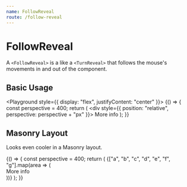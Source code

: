 ```yaml
---
name: FollowReveal
route: /follow-reveal
---
```


# FollowReveal

A `<FollowReveal>` is a like a `<TurnReveal>` that follows the mouse's movements in and out of the component.


<Props of={FollowReveal} />

## Basic Usage

<Playground style={{ display: "flex", justifyContent: "center" }}>
  {() => {
    const perspective = 400;
    return (
      <div style={{ position: "relative", perspective: perspective + "px" }}>
        <FollowReveal perspective={perspective}>
          <Front>More info</Front>
        </FollowReveal>
        <PlaceHolderImage />
      </div>
    );
  }}
</Playground>

## Masonry Layout

Looks even cooler in a Masonry layout.

<Playground>
  {() => {
    const perspective = 400;
    return (
      <Masonry>
        {["a", "b", "c", "d", "e", "f", "g"].map(area => (
          <div
            key={area}
            style={{
              gridArea: area,
              position: "relative",
              perspective: perspective + "px"
            }}
          >
            <FollowReveal perspective={perspective}>
              <Front>More info</Front>
            </FollowReveal>
            <div
              style={{
                background: "#e2e2e2",
                width: "100%",
                height: "100%"
              }}
            />
          </div>
        ))}
      </Masonry>
    );
  }}
</Playground>
